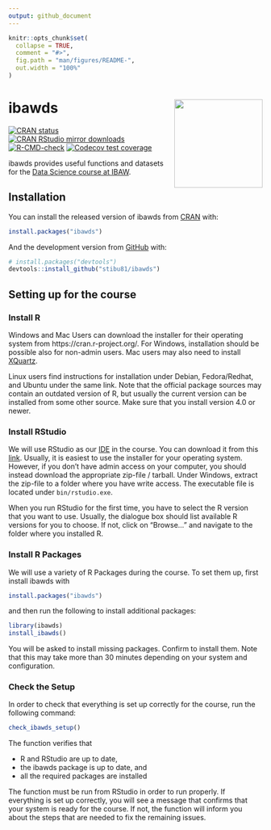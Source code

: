 ```yaml
---
output: github_document
---
```


<!-- README.md is generated from README.Rmd. Please edit that file -->

```r
knitr::opts_chunk$set(
  collapse = TRUE,
  comment = "#>",
  fig.path = "man/figures/README-",
  out.width = "100%"
)
```

# ibawds <img src="man/figures/ibawds_logo.png" align="right" width="175" />

<!-- badges: start -->
[![CRAN status](https://www.r-pkg.org/badges/version/ibawds)](https://CRAN.R-project.org/package=ibawds)
[![CRAN RStudio mirror downloads](https://cranlogs.r-pkg.org/badges/last-month/ibawds?color=blue)](https://r-pkg.org/pkg/ibawds)
[![R-CMD-check](https://github.com/stibu81/ibawds/workflows/R-CMD-check/badge.svg)](https://github.com/stibu81/ibawds/actions)
[![Codecov test coverage](https://codecov.io/gh/stibu81/ibawds/graph/badge.svg)](https://app.codecov.io/gh/stibu81/ibawds)
<!-- badges: end -->

ibawds provides useful functions and datasets for the
[Data Science course at IBAW](https://ibaw.ch/bildungsangebote/informatik/coding-data-science/data-science-ndk-hf/).


## Installation

You can install the released version of ibawds from
[CRAN](https://cran.r-project.org/package=ibawds) with:

``` r
install.packages("ibawds")
```

And the development version from [GitHub](https://github.com/) with:

``` r
# install.packages("devtools")
devtools::install_github("stibu81/ibawds")
```

## Setting up for the course

### Install R

Windows and Mac Users can download the installer for their operating system
from https://cran.r-project.org/. For Windows, installation should be
possible also for non-admin users. Mac users may also need to install
[XQuartz](https://www.xquartz.org/).

Linux users find instructions for installation under Debian, Fedora/Redhat,
and Ubuntu under the same link. Note that the official package sources may
contain an outdated version of R, but usually the current version can be
installed from some other source. Make sure that you install version 4.0 or
newer.


### Install RStudio

We will use RStudio as our
[IDE](https://en.wikipedia.org/wiki/Integrated_development_environment)
in the course. You can download it from this
[link](https://posit.co/download/rstudio-desktop/). Usually,
it is easiest to use the installer for your operating system. 
However, if you don't have admin access on your computer, you should instead
download the appropriate zip-file / tarball. Under Windows, extract the zip-file
to a folder where you have write access. The executable file is located under
`bin/rstudio.exe`.


When you run RStudio for the first time, you have to select the R version that
you want to use. Usually, the dialogue box should list available R versions for
you to choose. If not, click on "Browse..." and navigate to the folder where
you installed R.


### Install R Packages

We will use a variety of R Packages during the course. To set them up,
first install ibawds with

``` r
install.packages("ibawds")
```

and then run the following to install additional packages:

``` r
library(ibawds)
install_ibawds()
```

You will be asked to install missing packages. Confirm to install them. Note
that this may take more than 30 minutes depending on your system
and configuration.


### Check the Setup

In order to check that everything is set up correctly for the course, run
the following command:


```r
check_ibawds_setup()
```

The function verifies that

* R and RStudio are up to date,
* the ibawds package is up to date, and
* all the required packages are installed

The function must be run from RStudio in order to run properly. If everything
is set up correctly, you will see a message that confirms that your system is
ready for the course. If not, the function will inform you about the steps
that are needed to fix the remaining issues.

